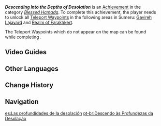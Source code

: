 {{Achievement Infobox
|id           = 80238
|order id     = 219
|category     = Blessed Hamada
|description  = Unlock all [[Teleport Waypoint]]s in the following areas in Sumeru: [[Gavireh Lajavard]] and [[Realm of Farakhkert]].
|requirements = 
|primogems    = 5
|tracking     = 
|topic        = Teleport Waypoints
|hidden       = 
}}
'''''Descending Into the Depths of Desolation''''' is an [[Achievement]] in the category ''[[Blessed Hamada]]''. To complete this achievement, the player needs to unlock all [[Teleport Waypoint]]s in the following areas in Sumeru: [[Gavireh Lajavard]] and [[Realm of Farakhkert]].

The Teleport Waypoints which do not appear on the map can be found while completing {{Quest|Khvarena of Good and Evil}}.
<!--
==Gameplay Notes==
*
-->
==Video Guides==
{{EVT
|video1   = https://youtu.be/tGgNzUgp0_Q&t=1s
|caption1 = Achievement: Descending Into the Depths of Desolation
}}
<!--
==Trivia==
*

==Gallery==
{{Preview
|size=300px
|file=
|caption=
}}
-->
==Other Languages==
{{Other Languages
|en      = Descending Into the Depths of Desolation
|zhs     = 穷碧落而下墟渊
|zhs_rm  = Qióng Bìluò Ér Xià Xūyuān
|zht     = 窮碧落而下墟淵
|zht_rm  = Qióng Bìluò Ér Xià Xūyuān
|zh_tl   = 
|ja      = 天に昇り、地に潜る
|ja_rm   = Ten ni Nobori, Chi ni Kuguru
|ja_tl   = Ascend to Heaven, Descend to Earth
|ko      = 푸른 하늘에서 황량한 땅속까지
|ko_tl   = From the Blue Sky To the Desolate Underground
|es      = Las profundidades de la desolación
|es_tl   = The Depths of Desolation
|fr      = Dans les profondeurs de la désolation
|fr_tl   = Into the Depths of Desolation
|ru      = Небеса опустились в бездну
|ru_tl   = Heavens Descended Into the Abyss
|th      = จากฟากฟ้าร่วงหล่นสู่เหวลึก
|th_rm   = 
|th_tl   = 
|vi      = Vực Sâu Hoang Phế Dưới Vòm Trời
|vi_tl   = 
|de      = In den Tiefen der Trostlosigkeit
|de_tl   = In the Depths of Desolation
|id      = Turun ke Dalam Kegelapan Tandus
|id_tl   = Descending into the Barren Darkness
|pt      = Descendo às Profundezas da Desolação
|pt_tl   = 
|tr      = Issızlığın Derinliklerinde
|tr_tl   = In the Depths of Desolation
|it      = Discesa nelle profondità della desolazione
|it_tl   = 
}}

==Change History==
{{Change History|3.6}}
<!--
==References==
{{Reflist}}
-->
==Navigation==
{{Achievement Navbox}}

[[es:Las profundidades de la desolación]]
[[pt-br:Descendo às Profundezas da Desolação]]